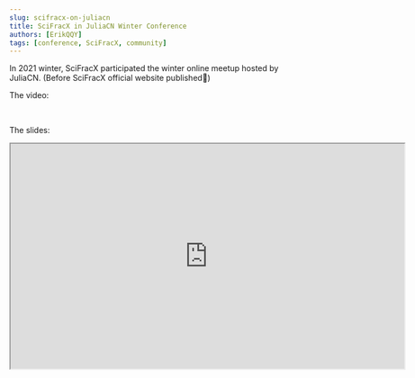 ```yaml
---
slug: scifracx-on-juliacn
title: SciFracX in JuliaCN Winter Conference
authors: [ErikQQY]
tags: [conference, SciFracX, community]
---
```



In 2021 winter, SciFracX participated the winter online meetup hosted by JuliaCN. (Before SciFracX official website published🤪)

<!--truncate-->

The video:

<YouTube youTubeId="oVvrW7EgEwg" />


<br />

The slides:

<iframe src="https://julia-cn-conf2021.vercel.app/1" height="400px" width="700px"></iframe>